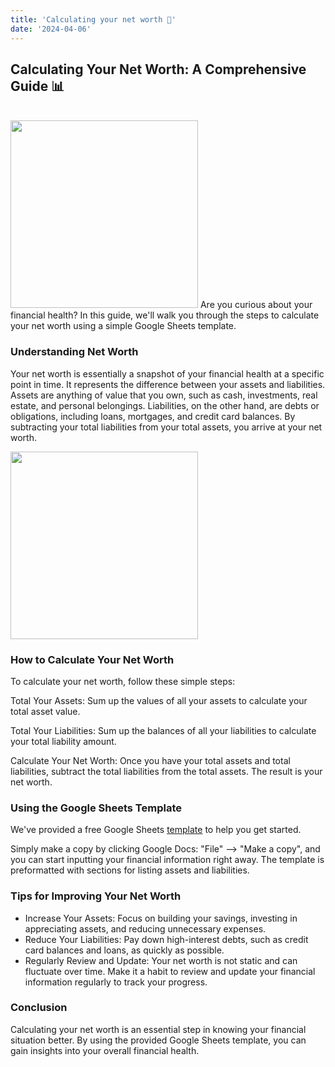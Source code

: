 ```yaml
---
title: 'Calculating your net worth 💸'
date: '2024-04-06'
---
```

## Calculating Your Net Worth: A Comprehensive Guide 📊

<br />
<img src='/blog/girl-thinking.png' width='300' class='rounded-xl shadow-lg' />
Are you curious about your financial health? In this guide, we'll walk you through the steps to calculate your net worth using a simple Google Sheets template.

### Understanding Net Worth
Your net worth is essentially a snapshot of your financial health at a specific point in time. It represents the difference between your assets and liabilities. Assets are anything of value that you own, such as cash, investments, real estate, and personal belongings. Liabilities, on the other hand, are debts or obligations, including loans, mortgages, and credit card balances. By subtracting your total liabilities from your total assets, you arrive at your net worth.

<img src='/blog/net-worth-sample.gif' width='300' class='shadow-lg' />

### How to Calculate Your Net Worth
To calculate your net worth, follow these simple steps:

Total Your Assets: Sum up the values of all your assets to calculate your total asset value.

Total Your Liabilities: Sum up the balances of all your liabilities to calculate your total liability amount.

Calculate Your Net Worth: Once you have your total assets and total liabilities, subtract the total liabilities from the total assets. The result is your net worth.

### Using the Google Sheets Template
We've provided a free Google Sheets [template](https://docs.google.com/spreadsheets/d/14PDupzXVrU9aljcj6EQ34UqWg5HjewmELrmM-wEzPVs/edit?usp=sharing) to help you get started.

Simply make a copy by clicking Google Docs: "File" --> "Make a copy", and you can start inputting your financial information right away. The template is preformatted with sections for listing assets and liabilities.

### Tips for Improving Your Net Worth

- Increase Your Assets: Focus on building your savings, investing in appreciating assets, and reducing unnecessary expenses.
- Reduce Your Liabilities: Pay down high-interest debts, such as credit card balances and loans, as quickly as possible.
- Regularly Review and Update: Your net worth is not static and can fluctuate over time. Make it a habit to review and update your financial information regularly to track your progress.

### Conclusion
Calculating your net worth is an essential step in knowing your financial situation better. By using the provided Google Sheets template, you can gain insights into your overall financial health.
